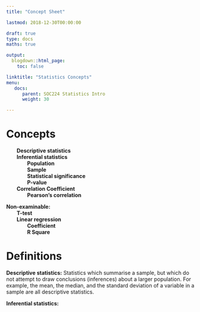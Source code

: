 ```yaml
---
title: "Concept Sheet"

lastmod: 2018-12-30T00:00:00

draft: true
type: docs
maths: true	

output:
  blogdown::html_page:
    toc: false

linktitle: "Statistics Concepts"
menu:
   docs:
      parent: SOC224 Statistics Intro
      weight: 30

---
```


# Concepts 

<b style="padding-left: 2em">Descriptive statistics<br></b>
<b style="padding-left: 2em">Inferential statistics<br></b>
<b style="padding-left: 4em">Population<br></b>
<b style="padding-left: 4em">Sample<br></b>
<b style="padding-left: 4em">Statistical significance<br></b>
<b style="padding-left: 4em">P-value<br></b>
<b style="padding-left: 2em">Correlation Coefficient<br></b>
<b style="padding-left: 4em">Pearson's correlation<br></b>

**Non-examinable:** <br>
<b style="padding-left: 2em">T-test<br></b>
<b style="padding-left: 2em">Linear regression<br></b>
<b style="padding-left: 4em">Coefficient<br></b>
<b style="padding-left: 4em">R Square<br></b>

# Definitions

**Descriptive statistics:** Statistics which summarise a sample, but which do not attempt to draw conclusions (inferences) about a larger population. For example, the mean, the median, and the standard deviation of a variable in a sample are all descriptive statistics.

**Inferential statistics:** 






